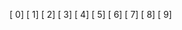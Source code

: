 <includeonly>[{{fullurl:{{FULLPAGENAME}}|from={{{1}}}0}} {{{1}}}0] [{{fullurl:{{FULLPAGENAME}}|from={{{1}}}1}} {{{1}}}1] [{{fullurl:{{FULLPAGENAME}}|from={{{1}}}2}} {{{1}}}2] [{{fullurl:{{FULLPAGENAME}}|from={{{1}}}3}} {{{1}}}3] [{{fullurl:{{FULLPAGENAME}}|from={{{1}}}4}} {{{1}}}4] [{{fullurl:{{FULLPAGENAME}}|from={{{1}}}5}} {{{1}}}5] [{{fullurl:{{FULLPAGENAME}}|from={{{1}}}6}} {{{1}}}6] [{{fullurl:{{FULLPAGENAME}}|from={{{1}}}7}} {{{1}}}7] [{{fullurl:{{FULLPAGENAME}}|from={{{1}}}8}} {{{1}}}8] [{{fullurl:{{FULLPAGENAME}}|from={{{1}}}9}} {{{1}}}9]</includeonly><noinclude>
{{doc|content=
Subtemplate used by [[Template:Large category TOC numeric]]
}}
</noinclude>